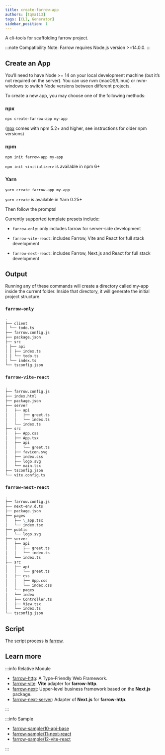 ```yaml
---
title: create-farrow-app
authors: [tqma113]
tags: [CLI, Generator]
sidebar_position: 1
---
```


A cli-tools for scaffolding farrow project.

:::note
Compatibility Note: Farrow requires Node.js version >=14.0.0.
:::

## Create an App

You’ll need to have Node >= 14 on your local development machine (but it’s not required on the server). You can use nvm (macOS/Linux) or nvm-windows to switch Node versions between different projects.

To create a new app, you may choose one of the following methods:

### npx

```sh
npx create-farrow-app my-app
```

([npx](https://medium.com/@maybekatz/introducing-npx-an-npm-package-runner-55f7d4bd282b) comes with npm 5.2+ and higher, see instructions for older npm versions)

### npm

```sh
npm init farrow-app my-app
```

`npm init <initializer>` is available in npm 6+

### Yarn

```sh
yarn create farrow-app my-app
```

`yarn create` is available in Yarn 0.25+

Then follow the prompts!

Currently supported template presets include:

- `farrow-only`: only includes farrow for server-side development

- `farrow-vite-react`: includes Farrow, Vite and React for full stack development

- `farrow-next-react`: includes Farrow, Next.js and React for full stack development

## Output

Running any of these commands will create a directory called my-app inside the current folder. Inside that directory, it will generate the initial project structure.

### `farrow-only`

```md
.
├── client
│ └── todo.ts
├── farrow.config.js
├── package.json
├── src
│ ├── api
│ │ ├── index.ts
│ │ └── todo.ts
│ └── index.ts
└── tsconfig.json
```

### `farrow-vite-react`

```md
.
├── farrow.config.js
├── index.html
├── package.json
├── server
│   ├── api
│   │   ├── greet.ts
│   │   └── index.ts
│   └── index.ts
├── src
│   ├── App.css
│   ├── App.tsx
│   ├── api
│   │   └── greet.ts
│   ├── favicon.svg
│   ├── index.css
│   ├── logo.svg
│   └── main.tsx
├── tsconfig.json
└── vite.config.ts
```

### `farrow-next-react`

```md
.
├── farrow.config.js
├── next-env.d.ts
├── package.json
├── pages
│   ├── \_app.tsx
│   └── index.tsx
├── public
│   └── logo.svg
├── server
│   ├── api
│   │   ├── greet.ts
│   │   └── index.ts
│   └── index.ts
├── src
│   ├── api
│   │   └── greet.ts
│   ├── css
│   │   ├── App.css
│   │   └── index.css
│   └── pages
│   └── index
│   ├── Controller.ts
│   ├── View.tsx
│   └── index.ts
└── tsconfig.json
```

## Script

The script process is [farrow](./01-farrow.mdx).

## Learn more

:::info Relative Module

- [farrow-http](../pipeline/02-farrow-http.mdx): A Type-Friendly Web Framework.
- [farrow-vite](../pipeline/07-farrow-vite.mdx): **Vite** adapter for **farrow-http**.
- [farrow-next](./04-farrow-next.mdx): Upper-level business framework based on the **Next.js** package.
- [farrow-next-server](./05-farrow-next-server.mdx): Adapter of **Next.js** for **farrow-http**.

:::

:::info Sample

- [farrow-sample/10-api-base](https://github.com/tqma113/farrow-sample/tree/main/samples/10-api-base)
- [farrow-sample/11-next-react](https://github.com/tqma113/farrow-sample/tree/main/samples/11-next-react)
- [farrow-sample/12-vite-react](https://github.com/tqma113/farrow-sample/tree/main/samples/12-vite-react)

:::
